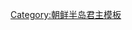 {{Navbox
| name = 衛氏朝鮮君主
| title = [[卫满朝鲜|<span style="color:#FFD700;">'''卫满朝鲜'''</span>]][[卫满朝鲜君主列表|<span style="color:#FFD700;">'''君主'''</span>]]| titlestyle = background:#00008B;color:#FFD700;
| image = 
| list1 = [[衛滿]]{{to}}衛某（史失其名）{{to}}[[衛右渠]]
|below = {{朝鮮半島元首}}
}}<noinclude>

[[Category:朝鲜半岛君主模板]]
</noinclude>
